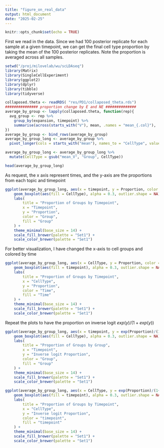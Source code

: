 ```yaml
---
title: "figure_on_real_data"
output: html_document
date: "2025-02-25"
---
```


```r
knitr::opts_chunk$set(echo = TRUE)
```

First we read in the data. Since we had 100 posterior replicate for each sample at a given timepoint, we can get the final cell type proportion by taking the mean of the 100 posterior replicates. Note the proportion is averaged across all samples. 
```r
setwd("/proj/milovelab/wu/scLDAseq")
library(Matrix)
library(SingleCellExperiment)
library(ggplot2)
library(dplyr)
library(tibble)
library(tidyverse)

collaposed.theta <- readRDS( "res/PD1/collaposed_theta.rds")
############### proportion change by E and NE ##############
average_by_group <- lapply(collaposed.theta, function(rep){
  avg_group <- rep %>%
    group_by(expansion, timepoint) %>%
    summarise(across(starts_with("V"), mean, .names = "mean_{.col}"), .groups = "drop")
})
average_by_group <- bind_rows(average_by_group)
average_by_group_long <- average_by_group %>%
  pivot_longer(cols = starts_with("mean"), names_to = "CellType", values_to = "Proportion")

average_by_group_long <- average_by_group_long %>%
  mutate(CellType = gsub("mean_V", "Group", CellType))
```
```r
head(average_by_group_long)
```

As request, the x axis represent times, and the y-axis are the proportions from each topic and timepoint
```r
ggplot(average_by_group_long, aes(x = timepoint, y = Proportion, color = CellType)) +
    geom_boxplot(aes(fill = CellType), alpha = 0.3, outlier.shape = NA) +
    labs(
        title = "Proportion of Groups by Timepoint",
        x = "Timepoint",
        y = "Proportion",
        color = "Group",
        fill = "Group"
    ) +
    theme_minimal(base_size = 14) +
    scale_fill_brewer(palette = "Set1") +
    scale_color_brewer(palette = "Set1")

```

For better visualization, I have changed the x-axis to cell groups and colored by time

```r
ggplot(average_by_group_long, aes(x = CellType, y = Proportion, color = timepoint)) +
    geom_boxplot(aes(fill = timepoint), alpha = 0.3, outlier.shape = NA) +
    labs(
        title = "Proportion of Groups by Timepoint",
        x = "CellType",
        y = "Proportion",
        color = "Time",
        fill = "Time"
    ) +
    theme_minimal(base_size = 14) +
    scale_fill_brewer(palette = "Set1") +
    scale_color_brewer(palette = "Set1")
```

Repeat the plots to have the proportion on inverse logit $exp(y)/(1+exp(y))$

```r
ggplot(average_by_group_long, aes(x = timepoint, y = exp(Proportion)/(1+exp(Proportion)), color = CellType)) +
    geom_boxplot(aes(fill = CellType), alpha = 0.3, outlier.shape = NA) +
    labs(
        title = "Proportion of Groups by Group",
        x = "Timepoint",
        y = "Inverse logit Proportion",
        color = "Group",
        fill = "Group"
    ) +
    theme_minimal(base_size = 14) +
    scale_fill_brewer(palette = "Set1") +
    scale_color_brewer(palette = "Set1")
```

```r
ggplot(average_by_group_long, aes(x = CellType, y = exp(Proportion)/(1+exp(Proportion)), color = timepoint)) +
    geom_boxplot(aes(fill = timepoint), alpha = 0.3, outlier.shape = NA) +
    labs(
        title = "Proportion of Groups by Timepoint",
        x = "CellType",
        y = "Inverse logit Proportion",
        color = "timepoint",
        fill = "timepoint"
    ) +
    theme_minimal(base_size = 14) +
    scale_fill_brewer(palette = "Set1") +
    scale_color_brewer(palette = "Set1")

```

